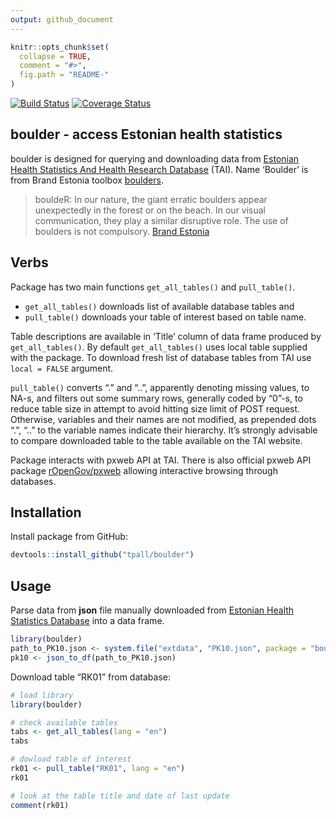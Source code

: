 ```yaml
---
output: github_document
---
```


<!-- README.md is generated from README.Rmd. Please edit that file -->

```r
knitr::opts_chunk$set(
  collapse = TRUE,
  comment = "#>",
  fig.path = "README-"
)
```


[![Build Status](https://travis-ci.org/tpall/boulder.svg?branch=master)](https://travis-ci.org/tpall/boulder)
[![Coverage Status](https://img.shields.io/codecov/c/github/tpall/boulder/master.svg)](https://codecov.io/github/tpall/boulder?branch=master)

## boulder - access Estonian health statistics

boulder is designed for querying and downloading data from [Estonian Health Statistics And Health Research Database](http://pxweb.tai.ee/PXWeb2015/index_en.html) (TAI). 
Name 'Boulder' is from Brand Estonia toolbox [boulders](https://brand.estonia.ee/design/boulders/).

> bouldeR: In our nature, the giant erratic boulders appear unexpectedly in the forest or on the beach. In our visual communication, they play a similar disruptive role. The use of boulders is not compulsory. [Brand Estonia](https://brand.estonia.ee/design/boulders/)

## Verbs
Package has two main functions `get_all_tables()` and `pull_table()`.

- `get_all_tables()` downloads list of available database tables and 
- `pull_table()` downloads your table of interest based on table name. 

Table descriptions are available in 'Title' column of data frame produced by `get_all_tables()`. 
By default `get_all_tables()` uses local table supplied with the package.
To download fresh list of database tables from TAI use `local = FALSE` argument.


`pull_table()` converts "." and "..", apparently denoting missing values, to NA-s, and filters out some summary rows, generally coded by "0"-s, to reduce table size in attempt to avoid hitting size limit of POST request.
Otherwise, variables and their names are not modified, as prepended dots ".", ".." to the variable names indicate their hierarchy.
It's strongly advisable to compare downloaded table to the table available on the TAI website.

Package interacts with pxweb API at TAI. 
There is also official pxweb API package [rOpenGov/pxweb](https://github.com/rOpenGov/pxweb) allowing interactive browsing through databases.

## Installation
Install package from GitHub:
``` r
devtools::install_github("tpall/boulder")
```

## Usage
Parse data from __json__ file manually downloaded from [Estonian Health Statistics Database](http://pxweb.tai.ee/PXWeb2015/index_en.html) into a data frame.

```r
library(boulder)
path_to_PK10.json <- system.file("extdata", "PK10.json", package = "boulder", mustWork = TRUE)
pk10 <- json_to_df(path_to_PK10.json)
```

Download table "RK01" from database:
```r
# load library
library(boulder)

# check available tables
tabs <- get_all_tables(lang = "en")
tabs

# dowload table of interest
rk01 <- pull_table("RK01", lang = "en")
rk01

# look at the table title and date of last update
comment(rk01)
```

